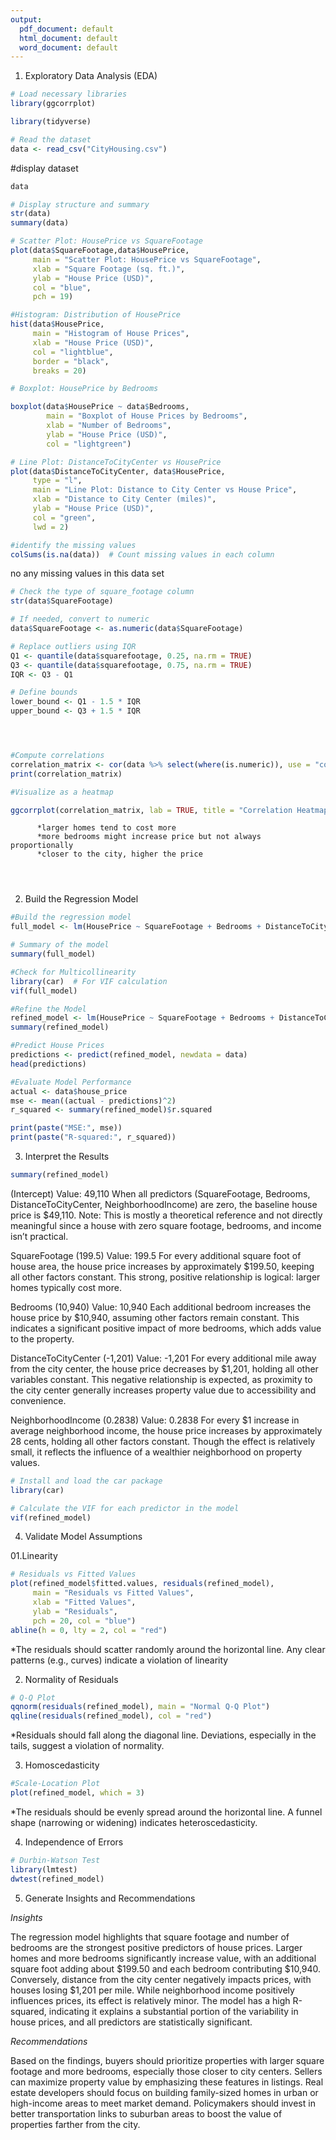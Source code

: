 ---
output:
  pdf_document: default
  html_document: default
  word_document: default
---
1. Exploratory Data Analysis (EDA)


```{r}
# Load necessary libraries
library(ggcorrplot)

library(tidyverse)
```
```{r}
# Read the dataset
data <- read_csv("CityHousing.csv")
```
#display dataset
```{r}
data
```
```{r}
# Display structure and summary
str(data)
summary(data)
```
```{r}
# Scatter Plot: HousePrice vs SquareFootage
plot(data$SquareFootage,data$HousePrice, 
     main = "Scatter Plot: HousePrice vs SquareFootage", 
     xlab = "Square Footage (sq. ft.)", 
     ylab = "House Price (USD)", 
     col = "blue", 
     pch = 19)

```
```{r}
#Histogram: Distribution of HousePrice
hist(data$HousePrice, 
     main = "Histogram of House Prices", 
     xlab = "House Price (USD)", 
     col = "lightblue", 
     border = "black", 
     breaks = 20)

```
```{r}
# Boxplot: HousePrice by Bedrooms
```


```{r}
boxplot(data$HousePrice ~ data$Bedrooms, 
        main = "Boxplot of House Prices by Bedrooms", 
        xlab = "Number of Bedrooms", 
        ylab = "House Price (USD)", 
        col = "lightgreen")

```

```{r}
# Line Plot: DistanceToCityCenter vs HousePrice
plot(data$DistanceToCityCenter, data$HousePrice, 
     type = "l", 
     main = "Line Plot: Distance to City Center vs House Price", 
     xlab = "Distance to City Center (miles)", 
     ylab = "House Price (USD)", 
     col = "green", 
     lwd = 2)

```

```{r}
#identify the missing values
colSums(is.na(data))  # Count missing values in each column

```
no any missing values in this data set




```{r}
# Check the type of square_footage column
str(data$SquareFootage)

# If needed, convert to numeric
data$SquareFootage <- as.numeric(data$SquareFootage)

```

```{r}
# Replace outliers using IQR
Q1 <- quantile(data$squarefootage, 0.25, na.rm = TRUE)
Q3 <- quantile(data$squarefootage, 0.75, na.rm = TRUE)
IQR <- Q3 - Q1

# Define bounds
lower_bound <- Q1 - 1.5 * IQR
upper_bound <- Q3 + 1.5 * IQR





```
```{r}
#Compute correlations
correlation_matrix <- cor(data %>% select(where(is.numeric)), use = "complete.obs")
print(correlation_matrix)

```

```{r}
#Visualize as a heatmap

ggcorrplot(correlation_matrix, lab = TRUE, title = "Correlation Heatmap")

```
          *larger homes tend to cost more
          *more bedrooms might increase price but not always proportionally
          *closer to the city, higher the price
          
          
          
2. Build the Regression Model

```{r}
#Build the regression model
full_model <- lm(HousePrice ~ SquareFootage + Bedrooms + DistanceToCityCenter + NeighborhoodIncome, data = data)

# Summary of the model
summary(full_model)

```
```{r}
#Check for Multicollinearity
library(car)  # For VIF calculation
vif(full_model)

```

```{r}
#Refine the Model
refined_model <- lm(HousePrice ~ SquareFootage + Bedrooms + DistanceToCityCenter + NeighborhoodIncome, data = data)
summary(refined_model)

```
```{r}
#Predict House Prices
predictions <- predict(refined_model, newdata = data)
head(predictions)

```
```{r}
#Evaluate Model Performance
actual <- data$house_price
mse <- mean((actual - predictions)^2)
r_squared <- summary(refined_model)$r.squared

print(paste("MSE:", mse))
print(paste("R-squared:", r_squared))

```

 3. Interpret the Results
 
```{r}
summary(refined_model)

```


(Intercept)
Value: 49,110
When all predictors (SquareFootage, Bedrooms, DistanceToCityCenter, NeighborhoodIncome) are zero, the baseline house price is $49,110.
Note: This is mostly a theoretical reference and not directly meaningful since a house with zero square footage, bedrooms, and income isn’t practical.

SquareFootage (199.5)
Value: 199.5
For every additional square foot of house area, the house price increases by approximately $199.50, keeping all other factors constant.
This strong, positive relationship is logical: larger homes typically cost more.
          
Bedrooms (10,940)
Value: 10,940
Each additional bedroom increases the house price by $10,940, assuming other factors remain constant.
This indicates a significant positive impact of more bedrooms, which adds value to the property.
          
          
DistanceToCityCenter (-1,201)
Value: -1,201
For every additional mile away from the city center, the house price decreases by $1,201, holding all other variables constant.
This negative relationship is expected, as proximity to the city center generally increases property value due to accessibility and convenience.             


NeighborhoodIncome (0.2838)
Value: 0.2838
For every $1 increase in average neighborhood income, the house price increases by approximately 28 cents, holding all other factors constant.
Though the effect is relatively small, it reflects the influence of a wealthier neighborhood on property values.


```{r}
# Install and load the car package
library(car)
```

```{r}
# Calculate the VIF for each predictor in the model
vif(refined_model)

```



4. Validate Model Assumptions 

01.Linearity
```{r}
# Residuals vs Fitted Values
plot(refined_model$fitted.values, residuals(refined_model),
     main = "Residuals vs Fitted Values",
     xlab = "Fitted Values",
     ylab = "Residuals",
     pch = 20, col = "blue")
abline(h = 0, lty = 2, col = "red") 

```
*The residuals should scatter randomly around the horizontal line. Any clear patterns (e.g., curves) indicate a violation of linearity


02. Normality of Residuals

```{r}
# Q-Q Plot
qqnorm(residuals(refined_model), main = "Normal Q-Q Plot")
qqline(residuals(refined_model), col = "red")  

```
*Residuals should fall along the diagonal line. Deviations, especially in the tails, suggest a violation of normality.


03. Homoscedasticity

```{r}
#Scale-Location Plot
plot(refined_model, which = 3) 

```
*The residuals should be evenly spread around the horizontal line. A funnel shape (narrowing or widening) indicates heteroscedasticity.

04. Independence of Errors
```{r}
# Durbin-Watson Test
library(lmtest)
dwtest(refined_model)

```

5. Generate Insights and Recommendations

*Insights*

The regression model highlights that square footage and number of bedrooms are the strongest positive predictors of house prices. Larger homes and more bedrooms significantly increase value, with an additional square foot adding about $199.50 and each bedroom contributing $10,940. Conversely, distance from the city center negatively impacts prices, with houses losing $1,201 per mile. While neighborhood income positively influences prices, its effect is relatively minor. The model has a high R-squared, indicating it explains a substantial portion of the variability in house prices, and all predictors are statistically significant.


*Recommendations*

Based on the findings, buyers should prioritize properties with larger square footage and more bedrooms, especially those closer to city centers. Sellers can maximize property value by emphasizing these features in listings. Real estate developers should focus on building family-sized homes in urban or high-income areas to meet market demand. Policymakers should invest in better transportation links to suburban areas to boost the value of properties farther from the city.




